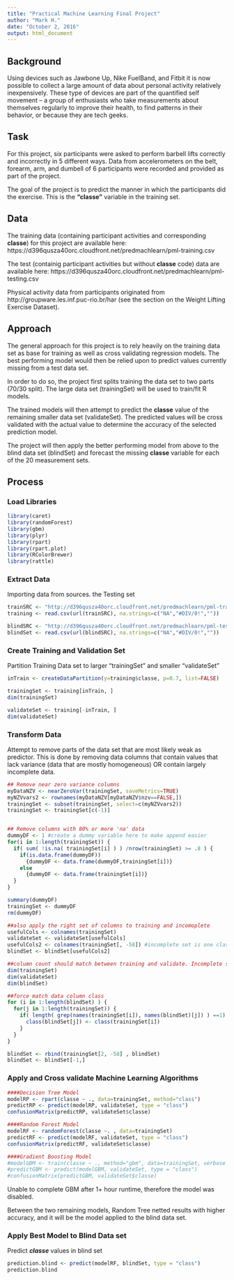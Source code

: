 ```yaml
---
title: "Practical Machine Learning Final Project"
author: "Mark H."
date: "October 2, 2016"
output: html_document
---
```


## Background

Using devices such as Jawbone Up, Nike FuelBand, and Fitbit it is now possible to collect a large amount of data about personal activity relatively inexpensively. These type of devices are part of the quantified self movement – a group of enthusiasts who take measurements about themselves regularly to improve their health, to find patterns in their behavior, or because they are tech geeks. 

## Task

For this project, six participants were asked to perform barbell lifts correctly and incorrectly in 5 different ways. Data from accelerometers on the belt, forearm, arm, and dumbell of 6 participants were recorded and provided as part of the project. 

The goal of the project is to predict the manner in which the participants did the exercise. This is the **"classe"** variable in the training set. 

## Data

The training data (containing participant activities and corresponding **classe**) for this project are available here:
https://d396qusza40orc.cloudfront.net/predmachlearn/pml-training.csv

The test (containig participant activities but without **classe** code) data are available here:
https://d396qusza40orc.cloudfront.net/predmachlearn/pml-testing.csv

Physical activity data from participants originated from 
http://groupware.les.inf.puc-rio.br/har (see the section on the Weight Lifting Exercise Dataset).

## Approach

The general approach for this project is to rely heavily on the training data set as base for training as well as cross validating regression models. The best performing model would then be relied upon to predict values currently missing from a test data set. 

In order to do so, the project first splits training the data set to two parts (70/30 split). The large data set (trainingSet) will be used to train/fit R models. 

The trained models will then attempt to predict the **classe** value of the remaining smaller data set (validateSet). The predicted values will be cross validated with the actual value to determine the accuracy of the selected prediction model.

The project will then apply the better performing model from above to the blind data set (blindSet) and forecast the missing **classe** variable for each of the 20 measurement sets.


## Process

### Load Libraries
```r
library(caret)
library(randomForest)
library(gbm)
library(plyr)
library(rpart) 
library(rpart.plot)
library(RColorBrewer)
library(rattle)
```

### Extract Data

Importing data from sources. the Testing set

```r
trainSRC <- "http://d396qusza40orc.cloudfront.net/predmachlearn/pml-training.csv"
training <- read.csv(url(trainSRC), na.strings=c("NA","#DIV/0!",""))

blindSRC <- "http://d396qusza40orc.cloudfront.net/predmachlearn/pml-testing.csv"
blindSet <- read.csv(url(blindSRC), na.strings=c("NA","#DIV/0!",""))
```

### Create Training and Validation Set

Partition Training Data set to larger "trainingSet" and smaller "validateSet"

```r
inTrain <- createDataPartition(y=training$classe, p=0.7, list=FALSE)

trainingSet <- training[inTrain, ]
dim(trainingSet)

validateSet <- training[-inTrain, ]
dim(validateSet)
```

### Transform Data

Attempt to remove parts of the data set that are most likely weak as predictor. This is done by removing data columns that contain values that lack variance (data that are mostly homogeneous) OR contain largely incomplete data. 

```r
## Remove near zero variance columns
myDataNZV <- nearZeroVar(trainingSet, saveMetrics=TRUE)
myNZVvars2 <- rownames(myDataNZV[myDataNZV$nzv==FALSE,])
trainingSet <- subset(trainingSet, select=c(myNZVvars2))
trainingSet <- trainingSet[c(-1)]


## Remove columns with 80% or more 'na' data 
dummyDF <- 1 #create a dummy variable here to make append easier
for(i in 1:length(trainingSet)) { 
  if( sum( !is.na( trainingSet[i] ) ) /nrow(trainingSet) >= .8 ) {  
    if(is.data.frame(dummyDF))
      {dummyDF <- data.frame(dummyDF,trainingSet[i])}
    else
      {dummyDF <- data.frame(trainingSet[i])}
  }
}

summary(dummyDF)
trainingSet <- dummyDF
rm(dummyDF)

##also apply the right set of columns to training and incomoplete
usefulCols <- colnames(trainingSet)
validateSet <- validateSet[usefulCols]
usefulCols2 <- colnames(trainingSet[, -58]) #incomplete set is one classe column fewer
blindSet <- blindSet[usefulCols2]

##column count should match between training and validate. Incomplete set is missing classe
dim(trainingSet)
dim(validateSet)
dim(blindSet)

##force match data column class
for (i in 1:length(blindSet) ) {
  for(j in 1:length(trainingSet)) {
    if( length( grep(names(trainingSet[i]), names(blindSet)[j]) ) ==1)  {
      class(blindSet[j]) <- class(trainingSet[i])
    }      
  }      
}

blindSet <- rbind(trainingSet[2, -58] , blindSet)
blindSet <- blindSet[-1,]

```

### Apply and Cross validate Machine Learning Algorithms

```r
####Decision Tree Model
modelRP <- rpart(classe ~ ., data=trainingSet, method="class")
predictRP <- predict(modelRP, validateSet, type = "class")
confusionMatrix(predictRP, validateSet$classe)
```

```r
####Random Forest Model
modelRF <- randomForest(classe ~. , data=trainingSet)
predictRF <- predict(modelRF, validateSet, type = "class")
confusionMatrix(predictRF, validateSet$classe)
```

```r
####Gradient Boosting Model
#modelGBM <- train(classe ~ ., method="gbm", data=trainingSet, verbose = FALSE)
#predictGBM <- predict(modelGBM, validateSet, type = "class")
#confusionMatrix(predictGBM, validateSet$classe)
```
Unable to complete GBM after 1+ hour runtime, therefore the model was disabled. 

Between the two remaining models, Random Tree netted results with higher accuracy, and it will be the model applied to the blind data set.

### Apply Best Model to Blind Data set

Predict ***classe*** values in blind set

```r
prediction.blind <- predict(modelRF, blindSet, type = "class")
prediction.blind
```